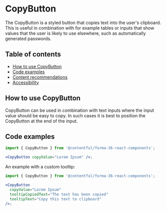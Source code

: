 # CopyButton

The CopyButton is a styled button that copies text into the user's clipboard. This is useful in combination with for example tables or inputs that show values that the user is likely to use elsewhere, such as automatically generated passwords.

## Table of contents

- [How to use CopyButton](#how-to-use-CopyButton)
- [Code examples](#code-examples)
- [Content recommendations](#content-recommendations)
- [Accessibility](#accessibility)

## How to use CopyButton

CopyButton can be used in combination with text inputs where the input value should be easy to copy. In such cases it is best to position the CopyButton at the end of the input.

## Code examples

```jsx
import { CopyButton } from '@contentful/forma-36-react-components';

<CopyButton copyValue="Lorem Ipsum" />;
```

An example with a custom tooltip:

```jsx
import { CopyButton } from '@contentful/forma-36-react-components';

<CopyButton
  copyValue="Lorem Ipsum"
  tooltipCopiedText="The text has been copied"
  tooltipText="Copy this text to clipboard"
/>;
```
